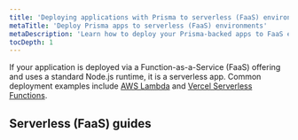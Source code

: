 ```yaml
---
title: 'Deploying applications with Prisma to serverless (FaaS) environments'
metaTitle: 'Deploy Prisma apps to serverless (FaaS) environments'
metaDescription: 'Learn how to deploy your Prisma-backed apps to FaaS environments like AWS Lambda, Netlify, or Vercel Serverless Functions'
tocDepth: 1
---
```


<TopBlock>

If your application is deployed via a Function-as-a-Service (FaaS) offering and uses a standard Node.js runtime, it is a serverless app. Common deployment examples include [AWS Lambda](./deploying-to-aws-lambda) and [Vercel Serverless Functions](./deploying-to-vercel).

</TopBlock>

## Serverless (FaaS) guides

<Subsections />
